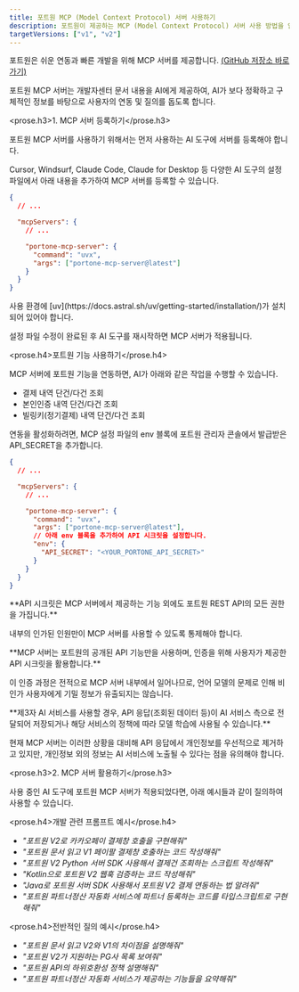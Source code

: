 ```yaml
---
title: 포트원 MCP (Model Context Protocol) 서버 사용하기
description: 포트원이 제공하는 MCP (Model Context Protocol) 서버 사용 방법을 안내합니다.
targetVersions: ["v1", "v2"]
---
```



포트원은 쉬운 연동과 빠른 개발을 위해 MCP 서버를 제공합니다. [(GitHub 저장소 바로가기)](https://github.com/portone-io/mcp-server)

포트원 MCP 서버는 개발자센터 문서 내용을 AI에게 제공하여,
AI가 보다 정확하고 구체적인 정보를 바탕으로 사용자의 연동 및 질의를 돕도록 합니다.

<prose.h3>1. MCP 서버 등록하기</prose.h3>

포트원 MCP 서버를 사용하기 위해서는 먼저 사용하는 AI 도구에 서버를 등록해야 합니다.

Cursor, Windsurf, Claude Code, Claude for Desktop 등 다양한 AI 도구의 설정 파일에서 아래 내용을 추가하여 MCP 서버를 등록할 수 있습니다.

```json
{
  // ...

  "mcpServers": {
    // ...

    "portone-mcp-server": {
      "command": "uvx",
      "args": ["portone-mcp-server@latest"]
    }
  }
}
```

<Hint style="info">
  사용 환경에 [uv](https://docs.astral.sh/uv/getting-started/installation/)가 설치되어 있어야 합니다.
</Hint>

설정 파일 수정이 완료된 후 AI 도구를 재시작하면 MCP 서버가 적용됩니다.

<prose.h4>포트원 기능 사용하기</prose.h4>

MCP 서버에 포트원 기능을 연동하면, AI가 아래와 같은 작업을 수행할 수 있습니다.

- 결제 내역 단건/다건 조회
- 본인인증 내역 단건/다건 조회
- 빌링키(정기결제) 내역 단건/다건 조회

연동을 활성화하려면, MCP 설정 파일의 env 블록에 포트원 관리자 콘솔에서 발급받은 API\_SECRET을 추가합니다.

```json
{
  // ...

  "mcpServers": {
    // ...

    "portone-mcp-server": {
      "command": "uvx",
      "args": ["portone-mcp-server@latest"],
      // 아래 env 블록을 추가하여 API 시크릿을 설정합니다.
      "env": {
        "API_SECRET": "<YOUR_PORTONE_API_SECRET>"
      }
    }
  }
}
```

<Hint style="warning">
  **API 시크릿은 MCP 서버에서 제공하는 기능 외에도 포트원 REST API의 모든 권한을 가집니다.**

  내부의 인가된 인원만이 MCP 서버를 사용할 수 있도록 통제해야 합니다.
</Hint>

<Hint style="warning">
  **MCP 서버는 포트원의 공개된 API 기능만을 사용하며, 인증을 위해 사용자가 제공한 API 시크릿을 활용합니다.**

  이 인증 과정은 전적으로 MCP 서버 내부에서 일어나므로, 언어 모델의 문제로 인해 비인가 사용자에게 기밀 정보가 유출되지는 않습니다.
</Hint>

<Hint style="warning">
  **제3자 AI 서비스를 사용할 경우, API 응답(조회된 데이터 등)이 AI 서비스 측으로 전달되어 저장되거나 해당 서비스의 정책에 따라 모델 학습에 사용될 수 있습니다.**

  현재 MCP 서버는 이러한 상황을 대비해 API 응답에서 개인정보를 우선적으로 제거하고 있지만, 개인정보 외의 정보는 AI 서비스에 노출될 수 있다는 점을 유의해야 합니다.
</Hint>

<prose.h3>2. MCP 서버 활용하기</prose.h3>

사용 중인 AI 도구에 포트원 MCP 서버가 적용되었다면, 아래 예시들과 같이 질의하여 사용할 수 있습니다.

<prose.h4>개발 관련 프롬프트 예시</prose.h4>

- _"포트원 V2로 카카오페이 결제창 호출을 구현해줘"_
- _"포트원 문서 읽고 V1 페이팔 결제창 호출하는 코드 작성해줘"_
- _"포트원 V2 Python 서버 SDK 사용해서 결제건 조회하는 스크립트 작성해줘"_
- _"Kotlin으로 포트원 V2 웹훅 검증하는 코드 작성해줘"_
- _"Java로 포트원 서버 SDK 사용해서 포트원 V2 결제 연동하는 법 알려줘"_
- _"포트원 파트너정산 자동화 서비스에 파트너 등록하는 코드를 타입스크립트로 구현해줘"_

<prose.h4>전반적인 질의 예시</prose.h4>

- _"포트원 문서 읽고 V2와 V1의 차이점을 설명해줘"_
- _"포트원 V2가 지원하는 PG사 목록 보여줘"_
- _"포트원 API의 하위호환성 정책 설명해줘"_
- _"포트원 파트너정산 자동화 서비스가 제공하는 기능들을 요약해줘"_
